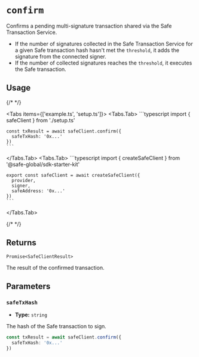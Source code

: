
# `confirm`

Confirms a pending multi-signature transaction shared via the Safe Transaction Service.

- If the number of signatures collected in the Safe Transaction Service for a given Safe transaction hash hasn't met the `threshold`, it adds the signature from the connected signer.
- If the number of collected signatures reaches the `threshold`, it executes the Safe transaction.

## Usage

{/* <!-- vale off --> */}

<Tabs items={['example.ts', 'setup.ts']}>
  <Tabs.Tab>
    ```typescript
    import { safeClient } from './setup.ts'

    const txResult = await safeClient.confirm({
      safeTxHash: '0x...'
    })
    ```
  </Tabs.Tab>
  <Tabs.Tab>
    ```typescript
    import { createSafeClient } from '@safe-global/sdk-starter-kit'

    export const safeClient = await createSafeClient({
      provider,
      signer,
      safeAddress: '0x...'
    })
    ```
  </Tabs.Tab>
</Tabs>

{/* <!-- vale on --> */}

## Returns

`Promise<SafeClientResult>`

The result of the confirmed transaction.

## Parameters

### `safeTxHash`

- **Type:** `string`

The hash of the Safe transaction to sign.

```typescript focus=2
const txResult = await safeClient.confirm({
  safeTxHash: '0x...'
})
```

